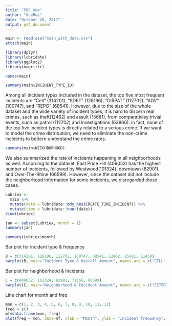 ```yaml
---
title: "PDC_Xue"
author: "XueRui"
date: "October 26, 2017"
output: pdf_document
---
```

```r
main <- read.csv("main_with_date.csv")
attach(main)
```
```r
library(dplyr)
library(lubridate)
library(ggplot2)
library(magrittr)
```
```r
names(main)
```

```r
summary(main$INCIDENT_TYPE_ID)
```
Among all incident types included in the dataset, the top five most frequent incidents are "Cell" (314201), "SDET" (128196), "DIRPAT" (112702), "ADV" (100747), and "REPO" (68541). However, due to the size of the whole dataset and the wide variety of incident types, it is hard to discern real crimes, such as theft(12462) and assult (15681), from comparativley trivial events, such as patrol (112702) and investigations (63866). In fact, none of the top five incident types is directly related to a serious crime. If we want to model the crime distribution, we need to eliminate the non-crime incidents to bettern understand the crime rates.

```r
summary(main$NEIGHBORHOOD)
```
We also summarized the rate of incidents happening in all neighborhoods as well. According to the dataset, East Price Hill (409052) has the highest number of incidents, followed by Westwood(101324), downtown (82901), and Over-The-Rhine (66599). However, since the dataset did not include the neighborhood information for some incidents, we disregarded those cases.


```r
Lubriex <- 
  main %>%
  mutate(date = lubridate::mdy_hms(CREATE_TIME_INCIDENT)) %>%
  mutate(time = lubridate::hour(date))
View(Lubriex)
```

```r
jan <- subset(Lubriex, month = 1)
summary(jan)
```

```r
summary(Lubriex$month)
```

Bar plot for incident type & frequency
```r
B = c(314201, 128196, 112702, 100747, 68541, 12462, 15681, 11450)
barplot(B, main="Incident Type & Overall Amount", names.arg = c("CELL", "SDET", "DIRPAT", "ADV", "REPO",  "THEFT", "ASSLT", "SHOTS"), border = "red", xlab="Incident type", ylab="Incident amount")
```

Bar plot for neighborhood & Incidents
```r
C = c(409052, 101324, 82901, 71656, 66599)
barplot(C, main="Neighborhood & Incident Amount", names.arg = c("ESTPRICE", "WESTWOOD", "DWTN", "AVONDALE", "OVER-RHINE"), border = "red", xlab="Neighborhood", ylab="Incident amount")
```

Line chart for month and freq
```r
mon = c(1, 2, 3, 4, 5, 6, 7, 8, 9, 10, 11, 12)
freq = c()
mf=data.frame(mon, freq)
plot(freq ~ mon, data=mf, xlab = "Month", ylab = "Incident frequency", main = "")
```




